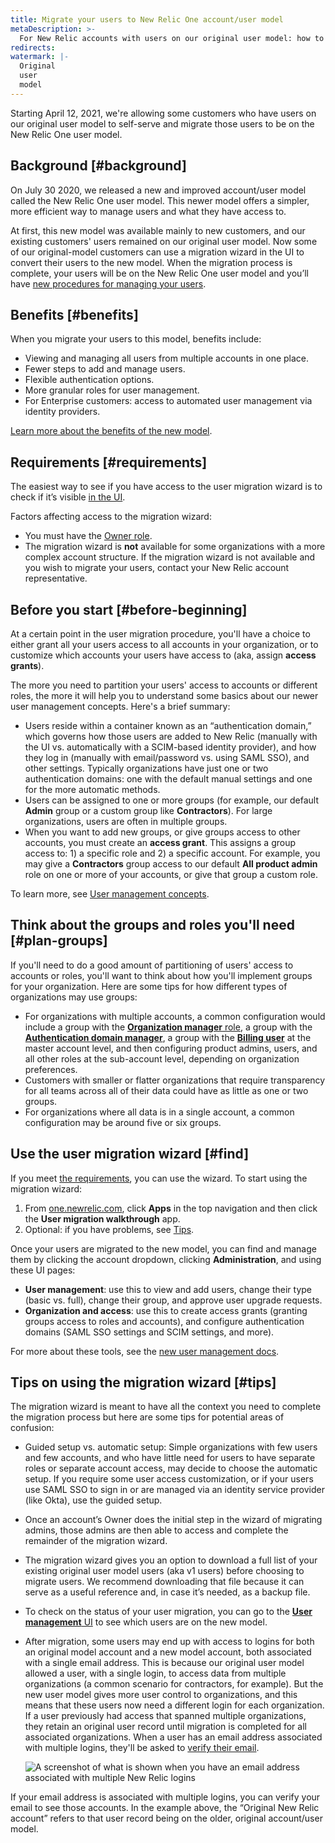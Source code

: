 ```yaml
---
title: Migrate your users to New Relic One account/user model 
metaDescription: >-
  For New Relic accounts with users on our original user model: how to migrate your users to our new model.
redirects:
watermark: |-
  Original
  user
  model
---
```


Starting April 12, 2021, we're allowing some customers who have users on our original user model to self-serve and migrate those users to be on the New Relic One user model.

## Background [#background]

On July 30 2020, we released a new and improved account/user model called the New Relic One user model. This newer model offers a simpler, more efficient way to manage users and what they have access to.

At first, this new model was available mainly to new customers, and our existing customers' users remained on our original user model. Now some of our original-model customers can use a migration wizard in the UI to convert their users to the new model. When the migration process is complete, your users will be on the New Relic One user model and you’ll have [new procedures for managing your users](/docs/accounts/accounts-billing/new-relic-one-user-management/introduction-managing-users/).  

## Benefits [#benefits]

When you migrate your users to this model, benefits include:

* Viewing and managing all users from multiple accounts in one place.
* Fewer steps to add and manage users.
* Flexible authentication options.
* More granular roles for user management.
* For Enterprise customers: access to automated user management via identity providers.

[Learn more about the benefits of the new model](https://blog.newrelic.com/product-news/user-management-and-access-security/).

## Requirements [#requirements]

The easiest way to see if you have access to the user migration wizard is to check if it’s visible [in the UI](#find).

Factors affecting access to the migration wizard: 
* You must have the [Owner role](/docs/accounts/original-accounts-billing/original-users-roles/users-roles-original-user-model/#roles). 
* The migration wizard is **not** available for some organizations with a more complex account structure. If the migration wizard is not available and you wish to migrate your users, contact your New Relic account representative. 

## Before you start [#before-beginning]

At a certain point in the user migration procedure, you'll have a choice to either grant all your users access to all accounts in your organization, or to customize which accounts your users have access to (aka, assign **access grants**). 

The more you need to partition your users' access to accounts or different roles, the more it will help you to understand some basics about our newer user management concepts. Here's a brief summary: 

* Users reside within a container known as an “authentication domain,” which governs how those users are added to New Relic (manually with the UI vs. automatically with a SCIM-based identity provider), and how they log in (manually with email/password vs. using SAML SSO), and other settings. Typically organizations have just one or two authentication domains: one with the default manual settings and one for the more automatic methods.  
* Users can be assigned to one or more groups (for example, our default **Admin** group or a custom group like **Contractors**). For large organizations, users are often in multiple groups. 
* When you want to add new groups, or give groups access to other accounts, you must create an **access grant**. This assigns a group access to: 1) a specific role and 2) a specific account. For example, you may give a **Contractors** group access to our default **All product admin** role on one or more of your accounts, or give that group a custom role. 

To learn more, see [User management concepts](/docs/accounts/accounts-billing/new-relic-one-user-management/add-manage-users-groups-roles/#understand-concepts).


## Think about the groups and roles you'll need [#plan-groups]

If you'll need to do a good amount of partitioning of users' access to accounts or roles, you'll want to think about how you'll implement groups for your organization. Here are some tips for how different types of organizations may use groups:  

* For organizations with multiple accounts, a common configuration would include a group with the [**Organization manager** role](/docs/accounts/accounts-billing/new-relic-one-user-management/new-relic-one-user-model-understand-user-structure/#roles), a group with the [**Authentication domain manager**](/docs/accounts/accounts-billing/new-relic-one-user-management/new-relic-one-user-model-understand-user-structure/#roles), a group with the [**Billing user**](/docs/accounts/accounts-billing/new-relic-one-user-management/new-relic-one-user-model-understand-user-structure/#roles) at the master account level, and then configuring product admins, users, and all other roles at the sub-account level, depending on organization preferences.  
* Customers with smaller or flatter organizations that require transparency for all teams across all of their data could have as little as one or two groups.
* For organizations where all data is in a single account, a common configuration may be around five or six groups.

## Use the user migration wizard [#find]

If you meet [the requirements](#requirements), you can use the wizard. To start using the migration wizard: 

1. From [one.newrelic.com](https://one.newrelic.com), click **Apps** in the top navigation and then click the **User migration walkthrough** app.
2. Optional: if you have problems, see [Tips](#tips).

Once your users are migrated to the new model, you can find and manage them by clicking the account dropdown, clicking **Administration**, and using these UI pages: 

* **User management**: use this to view and add users, change their type (basic vs. full), change their group, and approve user upgrade requests. 
* **Organization and access**: use this to create access grants (granting groups access to roles and accounts), and configure authentication domains (SAML SSO settings and SCIM settings, and more). 

For more about these tools, see the [new user management docs](/docs/accounts/accounts-billing/new-relic-one-user-management/introduction-managing-users/).

## Tips on using the migration wizard [#tips]

The migration wizard is meant to have all the context you need to complete the migration process but here are some tips for potential areas of confusion:

* Guided setup vs. automatic setup: Simple organizations with few users and few accounts, and who have little need for users to have separate roles or separate account access, may decide to choose the automatic setup. If you require some user access customization, or if your users use SAML SSO to sign in or are managed via an identity service provider (like Okta), use the guided setup. 
* Once an account’s Owner does the initial step in the wizard of migrating admins, those admins are then able to access and complete the remainder of the migration wizard. 
* The migration wizard gives you an option to download a full list of your existing original user model users (aka v1 users) before choosing to migrate users. We recommend downloading that file because it can serve as a useful reference and, in case it’s needed, as a backup file. 
* To check on the status of your user migration, you can go to the [**User management** UI](/docs/accounts/accounts-billing/new-relic-one-user-management/add-manage-users-groups-roles/#where) to see which users are on the new model. 
* After migration, some users may end up with access to logins for both an original model account and a new model account, both associated with a single email address. This is because our original user model allowed a user, with a single login, to access data from multiple organizations (a common scenario for contractors, for example). But the new user model gives more user control to organizations, and this means that these users now need a different login for each organization. If a user previously had access that spanned multiple organizations, they retain an original user record until migration is completed for all associated organizations. When a user has an email address associated with multiple logins, they'll be asked to [verify their email](/docs/accounts/accounts-billing/account-setup/troubleshoot-new-relics-password-email-address-login-problems/#verify-email). 


    ![A screenshot of what is shown when you have an email address associated with multiple New Relic logins](./images/login-multiple-accounts-view.png "Login UI for email addresses with multiple user records")

    <figcaption>
If your email address is associated with multiple logins, you can verify your email to see those accounts. In the example above, the “Original New Relic account” refers to that user record being on the older, original account/user model. 
    </figcaption>
